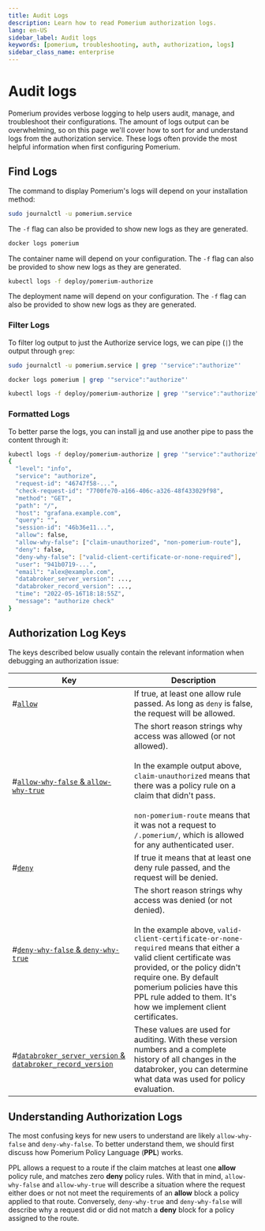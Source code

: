 ```yaml
---
title: Audit Logs
description: Learn how to read Pomerium authorization logs.
lang: en-US
sidebar_label: Audit logs
keywords: [pomerium, troubleshooting, auth, authorization, logs]
sidebar_class_name: enterprise
---
```



# Audit logs

Pomerium provides verbose logging to help users audit, manage, and troubleshoot their configurations. The amount of logs output can be overwhelming, so on this page we'll cover how to sort for and understand logs from the authorization service. These logs often provide the most helpful information when first configuring Pomerium.

## Find Logs

The command to display Pomerium's logs will depend on your installation method:

<Tabs groupId="stacks">
<TabItem value="daemon" label="System Daemon">

```bash
sudo journalctl -u pomerium.service
```

The `-f` flag can also be provided to show new logs as they are generated.

</TabItem>
<TabItem value="docker" label="Docker">

```bash
docker logs pomerium
```

The container name will depend on your configuration. The `-f` flag can also be provided to show new logs as they are generated.

</TabItem>
<TabItem value="k8s" label="Kubernetes">

```bash
kubectl logs -f deploy/pomerium-authorize
```

The deployment name will depend on your configuration. The `-f` flag can also be provided to show new logs as they are generated.

</TabItem>
</Tabs>

### Filter Logs

To filter log output to just the Authorize service logs, we can pipe (`|`) the output through `grep`:

<Tabs groupId="stacks">
<TabItem value="daemon" label="System Daemon">

```bash
sudo journalctl -u pomerium.service | grep '"service":"authorize"'
```

</TabItem>
<TabItem value="docker" label="Docker">

```bash
docker logs pomerium | grep '"service":"authorize"'
```

</TabItem>
<TabItem value="k8s" label="Kubernetes">

```bash
kubectl logs -f deploy/pomerium-authorize | grep '"service":"authorize"'
```

</TabItem>
</Tabs>

### Formatted Logs

To better parse the logs, you can install [jq](https://stedolan.github.io/jq/) and use another pipe to pass the content through it:

```bash
kubectl logs -f deploy/pomerium-authorize | grep '"service":"authorize"' | jq
{
  "level": "info",
  "service": "authorize",
  "request-id": "46747f58-...",
  "check-request-id": "7700fe70-a166-406c-a326-48f433029f98",
  "method": "GET",
  "path": "/",
  "host": "grafana.example.com",
  "query": "",
  "session-id": "46b36e11...",
  "allow": false,
  "allow-why-false": ["claim-unauthorized", "non-pomerium-route"],
  "deny": false,
  "deny-why-false": ["valid-client-certificate-or-none-required"],
  "user": "941b0719-...",
  "email": "alex@example.com",
  "databroker_server_version": ...,
  "databroker_record_version": ...,
  "time": "2022-05-16T18:18:55Z",
  "message": "authorize check"
}
```

## Authorization Log Keys

The keys described below usually contain the relevant information when debugging an authorization issue:

| Key | Description |
| --- | --- |
| <a className="entRef-anchor" id="allow">#</a><a href='#allow'>`allow`</a> | If true, at least one allow rule passed. As long as `deny` is false, the request will be allowed. |
| <a className="entRef-anchor" id="allow-why-false">#</a><a href='#allow-why-false'>`allow-why-false` & `allow-why-true`</a> | The short reason strings why access was allowed (or not allowed). <br/> <br/> In the example output above, `claim-unauthorized` means that there was a policy rule on a claim that didn't pass.<br/><br/>`non-pomerium-route` means that it was not a request to `/.pomerium/`, which is allowed for any authenticated user. |
| <a className="entRef-anchor" id="deny">#</a><a href='#deny'>`deny`</a> | If true it means that at least one deny rule passed, and the request will be denied. |
| <a className="entRef-anchor" id="deny-why-false">#</a><a href='#deny-why-false'>`deny-why-false` & `deny-why-true`</a> | The short reason strings why access was denied (or not denied). <br/><br/>In the example above, `valid-client-certificate-or-none-required` means that either a valid client certificate was provided, or the policy didn't require one. By default pomerium policies have this PPL rule added to them. It's how we implement client certificates. |
| <a className="entRef-anchor" id="databroker">#</a><a href='#databroker'>`databroker_server_version` & `databroker_record_version`</a> | These values are used for auditing. With these version numbers and a complete history of all changes in the databroker, you can determine what data was used for policy evaluation. |

## Understanding Authorization Logs

The most confusing keys for new users to understand are likely `allow-why-false` and `deny-why-false`. To better understand them, we should first discuss how Pomerium Policy Language (**PPL**) works.

PPL allows a request to a route if the claim matches at least one **allow** policy rule, and matches zero **deny** policy rules. With that in mind, `allow-why-false` and `allow-why-true` will describe a situation where the request either does or not not meet the requirements of an **allow** block a policy applied to that route. Conversely, `deny-why-true` and `deny-why-false` will describe why a request did or did not match a **deny** block for a policy assigned to the route.

